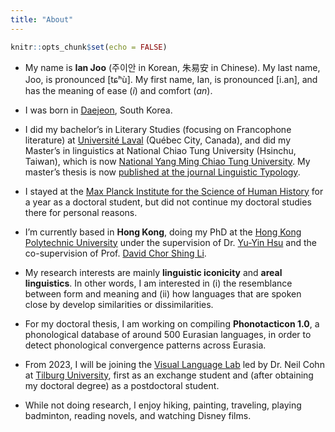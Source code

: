 ```yaml
---
title: "About"
---
```


```r
knitr::opts_chunk$set(echo = FALSE)
```

* My name is **Ian Joo** (주이안 in Korean, 朱易安 in Chinese). My last name, Joo, is pronounced [tɕʰù]. My first name, Ian, is pronounced [i.an], and has the meaning of ease (<em>i</em>) and comfort (<em>an</em>).

* I was born in [Daejeon](https://en.wikipedia.org/wiki/Daejeon), South Korea.

* I did my bachelor's in Literary Studies (focusing on Francophone literature) at [Université Laval](https://www.ulaval.ca/en) (Québec City, Canada), and did my Master's in linguistics at National Chiao Tung University (Hsinchu, Taiwan), which is now [National Yang Ming Chiao Tung University](https://www.nycu.edu.tw/en/). My master's thesis is now [published at the journal Linguistic Typology](https://doi.org/10.1515/lingty-2019-0030).

* I stayed at the [Max Planck Institute for the Science of Human History](https://www.shh.mpg.de/en) for a year as a doctoral student, but did not continue my doctoral studies there for personal reasons.

* I'm currently based in **Hong Kong**, doing my PhD at the [Hong Kong Polytechnic University](https://www.polyu.edu.hk/) under the supervision of Dr. [Yu-Yin Hsu](https://sites.google.com/site/youyinxu/) and the co-supervision of Prof. [David Chor Shing Li](https://scholar.google.com/citations?user=dzmp5e4AAAAJ). 

* My research interests are mainly **linguistic iconicity** and **areal linguistics**. In other words, I am interested in (i) the resemblance between form and meaning and (ii) how languages that are spoken close by develop similarities or dissimilarities.

* For my doctoral thesis, I am working on compiling **Phonotacticon 1.0**, a phonological database of around 500 Eurasian languages, in order to detect phonological convergence patterns across Eurasia.

* From 2023, I will be joining the [Visual Language Lab](https://www.visuallanguagelab.com/) led by Dr. Neil Cohn at [Tilburg University](https://www.tilburguniversity.edu/), first as an exchange student and (after obtaining my doctoral degree) as a postdoctoral student.

* While not doing research, I enjoy hiking, painting, traveling, playing badminton, reading novels, and watching Disney films.